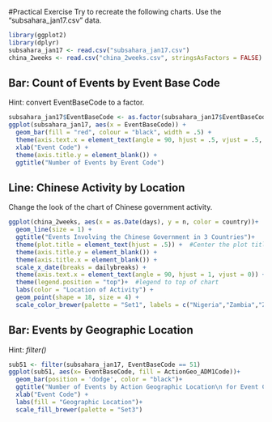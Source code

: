 #Practical Exercise
Try to recreate the following charts.  Use the "subsahara_jan17.csv" data.

```r
library(ggplot2)
library(dplyr)
subsahara_jan17 <- read.csv("subsahara_jan17.csv")
china_2weeks <- read.csv("china_2weeks.csv", stringsAsFactors = FALSE)

```

## Bar: Count of Events by Event Base Code

Hint: convert EventBaseCode to a factor.

```r
subsahara_jan17$EventBaseCode <- as.factor(subsahara_jan17$EventBaseCode)
ggplot(subsahara_jan17, aes(x = EventBaseCode)) +
  geom_bar(fill = "red", colour = "black", width = .5) +
  theme(axis.text.x = element_text(angle = 90, hjust = .5, vjust = .5, size = 6)) +
  xlab("Event Code") + 
  theme(axis.title.y = element_blank()) +  
  ggtitle("Number of Events by Event Code")

```

## Line: Chinese Activity by Location

Change the look of the chart of Chinese government activity.

```r
ggplot(china_2weeks, aes(x = as.Date(days), y = n, color = country))+
  geom_line(size = 1) +
  ggtitle("Events Involving the Chinese Government in 3 Countries")+
  theme(plot.title = element_text(hjust = .5)) +  #Center the plot title
  theme(axis.title.y = element_blank()) +
  theme(axis.title.x = element_blank()) +
  scale_x_date(breaks = dailybreaks) +
  theme(axis.text.x = element_text(angle = 90, hjust = 1, vjust = 0)) +  #change angle of axis text
  theme(legend.position = "top")+  #legend to top of chart
  labs(color = "Location of Activity") +
  geom_point(shape = 18, size = 4) +
  scale_color_brewer(palette = "Set1", labels = c("Nigeria","Zambia","Zimbabwe"))
```


## Bar: Events by Geographic Location
Hint: *filter()* 

```r
sub51 <- filter(subsahara_jan17, EventBaseCode == 51)
ggplot(sub51, aes(x= EventBaseCode, fill = ActionGeo_ADM1Code))+
  geom_bar(position = 'dodge', color = "black")+
  ggtitle("Number of Events by Action Geographic Location\n for Event Code with the Most Events") +
  xlab("Event Code") +
  labs(fill = "Geographic Location")+
  scale_fill_brewer(palette = "Set3")
```




